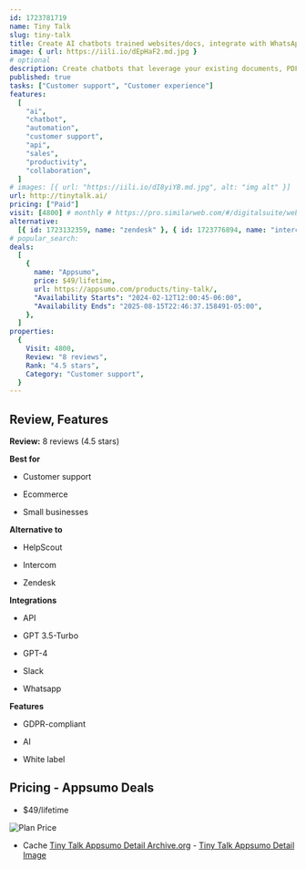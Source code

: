 ```yaml
---
id: 1723781719
name: Tiny Talk
slug: tiny-talk
title: Create AI chatbots trained websites/docs, integrate with WhatsApp or APIs, embed in websites fast
image: { url: https://iili.io/dEpHaF2.md.jpg }
# optional
description: Create chatbots that leverage your existing documents, PDFs, and technical content with no-codeCustom AI chatbots to help you boost sales and cut costs with increased conversions
published: true
tasks: ["Customer support", "Customer experience"]
features:
  [
    "ai",
    "chatbot",
    "automation",
    "customer support",
    "api",
    "sales",
    "productivity",
    "collaboration",
  ]
# images: [{ url: "https://iili.io/dI8yiYB.md.jpg", alt: "img alt" }]
url: http://tinytalk.ai/
pricing: ["Paid"]
visit: [4800] # monthly # https://pro.similarweb.com/#/digitalsuite/websiteanalysis/home
alternative:
  [{ id: 1723132359, name: "zendesk" }, { id: 1723776894, name: "intercom" }]
# popular_search:
deals:
  [
    {
      name: "Appsumo",
      price: $49/lifetime,
      url: https://appsumo.com/products/tiny-talk/,
      "Availability Starts": "2024-02-12T12:00:45-06:00",
      "Availability Ends": "2025-08-15T22:46:37.158491-05:00",
    },
  ]
properties:
  {
    Visit: 4800,
    Review: "8 reviews",
    Rank: "4.5 stars",
    Category: "Customer support",
  }
---
```


## Review, Features

**Review:** 8 reviews (4.5 stars)

**Best for**

- Customer support

- Ecommerce

- Small businesses

**Alternative to**

- HelpScout

- Intercom

- Zendesk

**Integrations**

- API

- GPT 3.5-Turbo

- GPT-4

- Slack

- Whatsapp

**Features**

- GDPR-compliant

- AI

- White label

## Pricing - Appsumo Deals

- $49/lifetime

<Img src="https://iili.io/dEpzrF9.png" alt="Plan Price" />

- Cache [Tiny Talk Appsumo Detail Archive.org](https://web.archive.org/web/*/https://appsumo.com/products/tiny-talk/) - [Tiny Talk Appsumo Detail Image](https://iili.io/dEpzycF.png)
